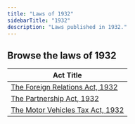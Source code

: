 ```yaml
---
title: "Laws of 1932"
sidebarTitle: "1932"
description: "Laws published in 1932."
---
```


## Browse the laws of 1932

| Act Title |
|-----------|
| [The Foreign Relations Act, 1932](/laws/act-158) |
| [The Partnership Act, 1932](/laws/act-157) |
| [The Motor Vehicles Tax Act, 1932](/laws/act-156) |
